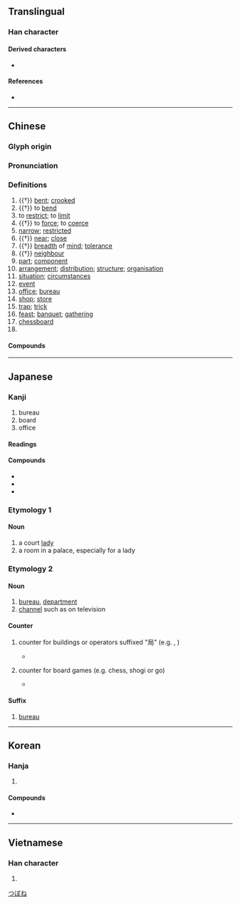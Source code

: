 {{also|侷|跼}}
{{character info}}

==Translingual==
{{stroke order|type=bw}}

===Han character===
{{Han char|rn=44|rad=尸|as=04|sn=7|four=77227|canj=SSR|ids=⿸尸⿹𠃌口}}

====Derived characters====
* {{l|mul|[[侷]], [[𡌟]], [[𡨅]], [[挶]], [[𩧺]], [[𫪐]], [[𬇴]], [[𦯃]], [[梮]], [[焗]], [[䏱]], [[𠵑]], [[𤶹]], [[锔]], [[𫀸]], [[𦀯]], [[䎤]], [[跼]], [[鋦]], [[𩓛]], [[𩠧]], [[駶]], [[𩭊]], [[𫬊]], [[𩷐]], [[𪁵]], [[𪓩]]}}

====References====
* {{Han ref|kx=0300.220|dkj=07653|dj=0596.150|hdz=20967.080|uh=5C40|ud=23616|bh=A7BD|bd=42941}}

----

==Chinese==
{{zh-forms}}

===Glyph origin===
{{Han etym}}

===Pronunciation===
{{zh-pron
|m=jú
|m-s=
|c=guk6,guk6-2
|c-t=
|g=jiuh7
|h=pfs=khiu̍k
|j=
|mb=
|md=guŏk
|mn=kio̍k/qz:kia̍k/tw,xm:ke̍k
|mn_note=kio̍k - literary; kia̍k/ke̍k - vernacular
|mn-t=gêg8
|w=5jjioq
|x=
|mc=y
|oc=y
|ma=y
|cat=a,v,n,cls
}}

===Definitions===
{{zh-hanzi}}

# {{†}} [[bent]]; [[crooked]]
# {{†}} to [[bend]]
# to [[restrict]]; to [[limit]]
# {{†}} to [[force]]; to [[coerce]]
# [[narrow]]; [[restricted]]
# {{†}} [[near]]; [[close]]
# {{†}} [[breadth]] of [[mind]]; [[tolerance]]
# {{†}} [[neighbour]]
# [[part]]; [[component]]
# [[arrangement]]; [[distribution]]; [[structure]]; [[organisation]]
# [[situation]]; [[circumstance]]s
# [[event]]
# [[office]]; [[bureau]]
# [[shop]]; [[store]]
# [[trap]]; [[trick]]
# [[feast]]; [[banquet]]; [[gathering]]
# [[chessboard]]
# {{zh-classifier|boardgames and ballgames|t=[[game]]|cat=y}}

====Compounds====
{{zh-der|三振出局|不了之局|不識局面|世局|中信局|中局|中情局|亂局|了局|假局子|僵局|全局|公估局|公安局|公賣局|公路局|最高當局|冷局|出局|分局|刑事局|勝局|勞保局|博局|危局|叫二排局|叫局|合局|和局|器局|四司六局|困局|國安局|國稅局|國貿局|大局|大局已定|定局|寶泉局|寶源局|對局|尷尬局面|局主|局促|局促一隅|局促不安|局內人|局勢|局外|局外人|局子|局家|局度|局戲|局方|局本|局束|局段|局票|局賭|局蹐不安|局部|局部雨|局量|局限|局面|局騙|工務局|工業局|布局|平局|建設局|弄局|成局|戰局|打遲局|承局|拘局|招商局|捐局|排局|攪局|支局|政局|敗局|教育局|散局|新局|新局面|明局|時局|曲局|書局|格局|棋局|櫃坊賭局|殘局|民信局|水利局|水局|決勝局|法制局|活局子|港務局|牌局|物資局|環保局|生藥局|當局|當局者迷|發球局|知局|短局|短局促|社會局|移民局|糊弄局|糧食局|終局|終局裁判|結局|網路書局|置身局外|美人局|胡弄局|茶局子|落局|藥局|蜷局|行動郵局|衛生局|裝局|觀光局|觀局|設局|識局|警察局|警局|變局|財政局|賭局|走局|起功局|路局|通觀全局|遞局|郵局|郵政局|鏢局|鐵路局|鑄幣局|長局|開局|電報局|電腦書局|顧全大局|飯局|騙局|鹽務總局|無局|電信局}}

{{zh-cat|Intermediate}}

----

==Japanese==

===Kanji===
{{ja-kanji|grade=3|rs=尸04}}

#bureau
#board
#office

====Readings====
{{ja-readings
|goon=ごく
|kanon=きょく
|kun=つぼね-, しきる
}}

====Compounds====
* {{ja-r|郵%便%局|ゆう%びん%きょく|post office}}
* {{ja-r|薬%局|やっ%きょく|pharmacy}}
* {{ja-r|送%信%局|そう%しん%きょく|relay station}}

===Etymology 1===

====Noun====
{{ja-noun|つぼね}}

# a court [[lady]]
# a room in a palace, especially for a lady

===Etymology 2===

====Noun====
{{ja-noun|きょく}}

# [[bureau]], [[department]]
# [[channel]] such as on television

====Counter====
{{ja-pos|counter|きょく}}
# counter for buildings or operators suffixed "局" (e.g. {{ja-r|郵%便%局|ゆう%びん%-きょく|post office}}, {{ja-r|テレビ局|テレビ-きょく|television station}})
#* {{quote-web|1=ja|date=2019-02-28|work={{wj|佐%賀%新%聞|[佐](さ)[賀](が)[新](しん)[聞](ぶん)}}|trans-work=Saga Shimbun|url=https://www.saga-s.co.jp/articles/-/343270|title={{lj|＜[平](へい)[成](せい)　この[日](ひ)、（[番](ばん)[外](がい)）＞[郵](ゆう)[便](びん)[局](きょく)で「うるう[日](び)」[障](しょう)[害](がい)＝[平](へい)[成](せい)[12](じゅうに)[年](ねん)[2](に)[月](がつ)[29](にじゅうく)[日](にち)（[19](じゅうく)[年](ねん)[前](まえ)） [ＡＴＭ](エーティーエム)の[電](でん)[源](げん)[入](はい)らず[窓](まど)[口](ぐち)[対](たい)[応](おう)}}}}
#*:{{ja-usex
|[[県%内]]でも特%定%郵%便%局など4%'''局'''で、業%務%開%始の午%前%8%時から郵%便%貯%金%自%動%預%払%機（[[ATM]]）の[[電%源]]が入らず、午%後%0%時%20%分に[[復%旧]]するまで、[[貯%金]]の[[預け入れ]]は[[窓%口]]で対%応した。
|けん%ない でも とく%てい% ゆう%びん%-きょく など よん%-'''きょく''' で、ぎょう%む% かい%し の ご%ぜん% はち%-じ から ゆう%びん% ちょ%きん% じ%どう% あずけ% ばらい%-き（エーティーエム）の でん%げん が はいらず、ご%ご% れい%-じ% にじっ%-ぷん に ふっ%きゅう する まで、ちょ%きん の あずけいれ は まど%ぐち で たい%おう した。
|In the Prefecture, post office deposit automatic teller machines (ATMs) installed on 4 '''post offices''' including Special Post Office couldn't turn on from 8 AM at starting operations and they handled depositing money work at windows until 0:20 when it had restored.}}
# counter for board games (e.g. chess, shogi or go)
#* {{quote-web|1=ja|date=November 25 2019|author=|work={{wj|朝日新聞|[朝](あさ)[日](ひ)[新](しん)[聞](ぶん)}}|trans-work={{w|Asahi Shimbun}}|url=https://www.asahi.com/articles/ASMCN351TMCNPTFC00C.html|title={{lj|[将](しょう)[棋](ぎ)ユーチューバー、[四](よ)[段](だん)に[勝](しょう)[利](り)　あと[２](に)[勝](しょう)でプロ[入](い)り}}}}
#*:{{ja-usex
|試%験 は 若%手 棋%士 ５%人 と ５%'''局''' [[指す|指し]]、 ３%勝 で 合%格 する。
|し%けん は わか%て き%し ご-%にん と ご-%'''きょく''' さし、 さん-%しょう で ごう%かく する。
|In the examination, he will play five '''games''' against five young players and if he wins three games, he will pass the examination.}}

====Suffix====
{{ja-pos|suffix|きょく}}

# [[bureau]]

[[Category:ja:Rooms|つぼね]]

----

==Korean==

===Hanja===
{{ko-hanja|판|국}}

# {{hanja form of|국|[[bureau]]; [[department]]}}

====Compounds====
* {{ko-l|방송국|[[broadcasting]] [[station]]|放送局}}

----

==Vietnamese==

===Han character===
{{vi-hantu|[[cục]], [[cộc]], [[cuộc]], [[gục]], [[ngúc]]|rs=尸04}}

# {{rfdef|vi|sort=尸04}}